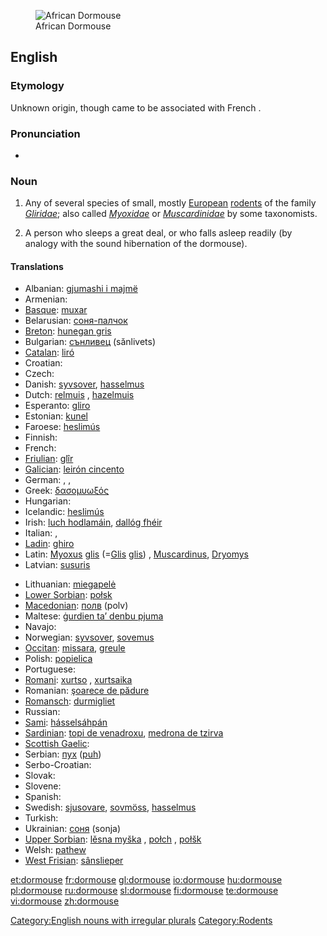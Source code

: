 [[File:Graphiurus_spec_-murinus-1.jpg|thumb|African Dormouse]]
==English==
{{wikipedia}}

===Etymology===
Unknown origin, though came to be associated with French {{term|dormir||to sleep|lang=fr}}.

===Pronunciation===
* {{IPA|/ˈdɔːmaʊs/}}

===Noun===
{{en-noun|dormice}}

# Any of several species of small, mostly [[European]] [[rodent]]s of the family ''[[Gliridae]]''; also called ''[[Myoxidae]]'' or ''[[Muscardinidae]]'' by some taxonomists.
# {{figurative}} A person who sleeps a great deal, or who falls asleep readily (by analogy with the sound hibernation of the dormouse).

====Translations====
{{trans-top|rodent}}
* Albanian: [[gjumashi i majmë]]
* Armenian: {{t-|hy|քնամուկ|tr=k’namuk}}
* [[Basque]]: [[muxar]]
* Belarusian: [[соня-палчок]]
* [[Breton]]: [[hunegan gris]]
* Bulgarian: [[сънливец]] (sănlivets)
* [[Catalan]]: [[liró]]
* Croatian: {{t-|hr|puh}}
* Czech: {{t+|cs|plch}}
* Danish: [[syvsover]], [[hasselmus]]
* Dutch: [[relmuis]] {{f}}, [[hazelmuis]] {{f}}
* Esperanto: [[gliro]]
* Estonian: [[kunel]]
* Faroese: [[heslimús]]
* Finnish: {{t-|fi|unikeko}}
* French: {{t+|fr|loir|m}}
* [[Friulian]]: [[glîr]]
* [[Galician]]: [[leirón cincento]]
* German: {{t+|de|Bilch|m}}, {{t+|de|Schläfer|m}}, {{t+|de|Schlafmaus|f}}
* Greek: [[δασομυωξός]] '' ''
* Hungarian: {{t+|hu|pele}}
* Icelandic: [[heslimús]]
* Irish: [[luch hodlamáin]], [[dallóg fhéir]]
* Italian: {{t+|it|ghiro|m}}, {{t+|it|moscardino|m}}
* [[Ladin]]: [[ghiro]]
* Latin: [[Myoxus]] [[glis]] (=[[Glis]] [[glis]]) {{m}}, [[Muscardinus]], [[Dryomys]]
* Latvian: [[susuris]]
{{trans-mid}}
* Lithuanian: [[miegapelė]]
* [[Lower Sorbian]]: [[połsk]]
* [[Macedonian]]: [[полв]] (polv)
* Maltese: [[ġurdien ta’ denbu pjuma]]
* Navajo: {{tø|nv|yéigo ałhoshii}}
* Norwegian: [[syvsover]], [[sovemus]]
* [[Occitan]]: [[missara]], [[greule]]
* Polish: [[popielica]] {{f}}
* Portuguese: {{t+|pt|arganaz|m}}
* [[Romani]]: [[xurtso]] {{m}}, [[xurtsaika]] {{f}}
* Romanian: [[şoarece de pădure]]
* [[Romansch]]: [[durmigliet]]
* Russian: {{t+|ru|соня-полчок|m|tr=sónja-polčók}}
* [[Sami]]: [[hásselsáhpán]]
* [[Sardinian]]: [[topi de venadroxu]], [[medrona de tzirva]]
* [[Scottish Gaelic]]: {{t|gd|dallag|f}}
* Serbian: [[пух]] ([[puh]])
* Serbo-Croatian: {{tø|sh|puh|m|xs=Serbo-Croatian}}
* Slovak: {{t-|sk|plch}}
* Slovene: {{t+|sl|polh|m}}
* Spanish: {{t-|es|lirón|m}}
* Swedish: [[sjusovare]], [[sovmöss]], [[hasselmus]]
* Turkish: {{t+|tr|kakırca}}
* Ukrainian: [[соня]] (sonja) {{f}}
* [[Upper Sorbian]]: [[lěsna myška]] {{f}}, [[połch]] {{m}}, [[połšk]] {{m}}
* Welsh: [[pathew]]
* [[West Frisian]]: [[sânslieper]]
{{trans-bottom}}

[[Category:English nouns with irregular plurals]]
[[Category:Rodents]]

[[et:dormouse]]
[[fr:dormouse]]
[[gl:dormouse]]
[[io:dormouse]]
[[hu:dormouse]]
[[pl:dormouse]]
[[ru:dormouse]]
[[sl:dormouse]]
[[fi:dormouse]]
[[te:dormouse]]
[[vi:dormouse]]
[[zh:dormouse]]